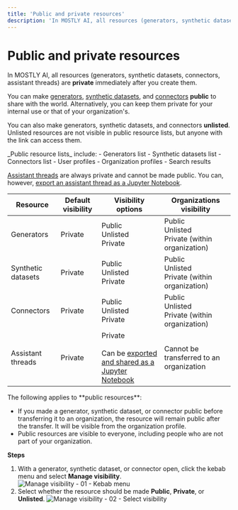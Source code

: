 ```yaml
---
title: 'Public and private resources'
description: 'In MOSTLY AI, all resources (generators, synthetic datasets, connectors, assistant threads) are private by default. You can make generators and synthetic datasets public to share them with the world or keep them private for internal use.'
---
```



# Public and private resources

<PrivateResourceIcon/>In MOSTLY AI, all resources (generators, synthetic datasets, connectors, assistant threads) are **private** immediately after you create them.

<PublicResourceIcon/>You can make [generators](/generators), [synthetic datasets](/synthetic-datasets), and [connectors](/connectors) **public** to share with the world. Alternatively, you can keep them private for your internal use or that of your organization's.

<UnlistedResourceIcon/>You can also make generators, synthetic datasets, and connectors **unlisted**. Unlisted resources are not visible in public resource lists, but anyone with the link can access them.

<CustomCallout>
_Public resource lists_ include:
- Generators list
- Synthetic datasets list
- Connectors list
- User profiles
- Organization profiles
- Search results
</CustomCallout>

[Assistant threads](/assistant) are always private and cannot be made public. You can, however, [export an assistant thread as a Jupyter Notebook](/assistant/manage-threads#export-as-a-jupyter-notebook).


| Resource              | Default visibility         | Visibility options                                                                 | Organizations visibility                                      |
| ------------------ | -------------------------- | ---------------------------------------------------------------------------------- | ------------------------------------------------------------- |
| Generators         | <PrivateResourceIcon/>Private | <PublicResourceIcon/>Public<br /><UnlistedResourceIcon/>Unlisted<br /><PrivateResourceIcon/>Private                            | <PublicResourceIcon/>Public<br /><UnlistedResourceIcon/>Unlisted<br /><PrivateResourceIcon/>Private (within organization) |
| Synthetic datasets | <PrivateResourceIcon/>Private | <PublicResourceIcon/>Public<br /><UnlistedResourceIcon/>Unlisted<br /><PrivateResourceIcon/>Private                            | <PublicResourceIcon/>Public<br /><UnlistedResourceIcon/>Unlisted<br /><PrivateResourceIcon/>Private (within organization) |
| Connectors         | <PrivateResourceIcon/>Private | <PublicResourceIcon/>Public<br /><UnlistedResourceIcon/>Unlisted<br /><PrivateResourceIcon/>Private                            | <PublicResourceIcon/>Public<br /><UnlistedResourceIcon/>Unlisted<br /><PrivateResourceIcon/>Private (within organization) |
| Assistant threads  | <PrivateResourceIcon/>Private | <PrivateResourceIcon/>Private<br /><br />Can be [exported and shared as a Jupyter Notebook](/manage-threads#export-as-a-jupyter-notebook) | Cannot be transferred to an organization                       |

<Callout>
The following applies to **public resources**:

* If you made a generator, synthetic dataset, or connector public before transferring it to an organization, the resource will remain public after the transfer. It will be visible from the organization profile.
* Public resources are visible to everyone, including people who are not part of your organization.
</Callout>

**Steps**

1. With a generator, synthetic dataset, or connector open, click the kebab menu and select **Manage visibility**.
    <Image 
        src="/docs/docimages/organizations/visibility-01-kebab-select-manage-visibility.webp"
        alt="Manage visibility - 01 - Kebab menu"
        width={700}
        height={300}
    />
2. Select whether the resource should be made **Public**, **Private**, or **Unlisted**.
    <Image
        src="/docs/docimages/organizations/visibility-02-select-public-private-unlisted.webp"
        alt="Manage visibility - 02 - Select visibility"
        width={700}
        height={300}
    />